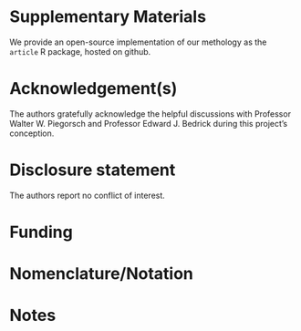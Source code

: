 # Supplementary Materials

We provide an open-source implementation of our methology as the `article` R package, hosted on github. 

# Acknowledgement(s)

The authors gratefully acknowledge the helpful discussions with Professor Walter W. Piegorsch and Professor Edward J. Bedrick during this project's conception.

# Disclosure statement

The authors report no conflict of interest.

# Funding

# Nomenclature/Notation

# Notes
